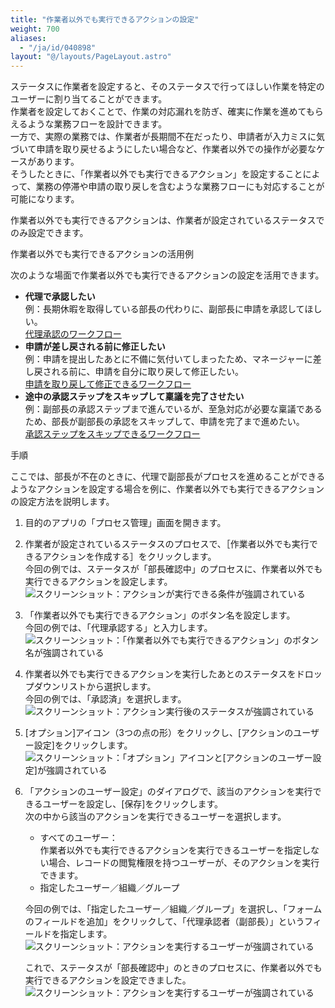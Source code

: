 ```yaml
---
title: "作業者以外でも実行できるアクションの設定"
weight: 700
aliases:
  - "/ja/id/040898"
layout: "@/layouts/PageLayout.astro"
---
```




ステータスに作業者を設定すると、そのステータスで行ってほしい作業を特定のユーザーに割り当てることができます。  
作業者を設定しておくことで、作業の対応漏れを防ぎ、確実に作業を進めてもらえるような業務フローを設計できます。  
一方で、実際の業務では、作業者が長期間不在だったり、申請者が入力ミスに気づいて申請を取り戻せるようにしたい場合など、作業者以外での操作が必要なケースがあります。  
そうしたときに、「作業者以外でも実行できるアクション」を設定することによって、業務の停滞や申請の取り戻しを含むような業務フローにも対応することが可能になります。

<Note>

作業者以外でも実行できるアクションは、作業者が設定されているステータスでのみ設定できます。

</Note>

<Heading id="process_set_non_assignee_actions_10">作業者以外でも実行できるアクションの活用例</Heading>

次のような場面で作業者以外でも実行できるアクションの設定を活用できます。

* **代理で承認したい**  
  例：長期休暇を取得している部長の代わりに、副部長に申請を承認してほしい。  
  [代理承認のワークフロー](/k/ja/id/040574.html#process_sample_flow_40)
* **申請が差し戻される前に修正したい**  
  例：申請を提出したあとに不備に気付いてしまったため、マネージャーに差し戻される前に、申請を自分に取り戻して修正したい。  
  [申請を取り戻して修正できるワークフロー](/k/ja/id/040574.html#process_sample_flow_50)
* **途中の承認ステップをスキップして稟議を完了させたい**  
  例：副部長の承認ステップまで進んでいるが、至急対応が必要な稟議であるため、部長が副部長の承認をスキップして、申請を完了まで進めたい。  
  [承認ステップをスキップできるワークフロー](/k/ja/id/040574.html#process_sample_flow_60)

<Heading id="process_set_non_assignee_actions_20">手順</Heading>

ここでは、部長が不在のときに、代理で副部長がプロセスを進めることができるようなアクションを設定する場合を例に、作業者以外でも実行できるアクションの設定方法を説明します。

1. 目的のアプリの「プロセス管理」画面を開きます。

1. 作業者が設定されているステータスのプロセスで、［作業者以外でも実行できるアクションを作成する］をクリックします。  
   今回の例では、ステータスが「部長確認中」のプロセスに、作業者以外でも実行できるアクションを設定します。  
   <Img src="/k/kintone/img-ja/set_non_assignee_actions_01.png" alt="スクリーンショット：アクションが実行できる条件が強調されている" />

1. 「作業者以外でも実行できるアクション」のボタン名を設定します。  
   今回の例では、「代理承認する」と入力します。  
   <Img src="/k/kintone/img-ja/set_non_assignee_actions_02.png" alt="スクリーンショット：「作業者以外でも実行できるアクション」のボタン名が強調されている" />

1. 作業者以外でも実行できるアクションを実行したあとのステータスをドロップダウンリストから選択します。  
   今回の例では、「承認済」を選択します。  
   <Img src="/k/kintone/img-ja/set_non_assignee_actions_03.png" alt="スクリーンショット：アクション実行後のステータスが強調されている" />

1. [オプション]アイコン（3つの点の形）をクリックし、[アクションのユーザー設定]をクリックします。  
   <Img src="/k/kintone/img-ja/set_non_assignee_actions_04.png" alt="スクリーンショット：「オプション」アイコンと[アクションのユーザー設定]が強調されている" />

1. 「アクションのユーザー設定」のダイアログで、該当のアクションを実行できるユーザーを設定し、[保存]をクリックします。  
   次の中から該当のアクションを実行できるユーザーを選択します。
   * すべてのユーザー：  
     作業者以外でも実行できるアクションを実行できるユーザーを指定しない場合、レコードの閲覧権限を持つユーザーが、そのアクションを実行できます。
   * 指定したユーザー／組織／グループ

   今回の例では、「指定したユーザー／組織／グループ」を選択し、「フォームのフィールドを追加」をクリックして、「代理承認者（副部長）」というフィールドを指定します。
   <Img src="/k/kintone/img-ja/set_non_assignee_actions_05.png" alt="スクリーンショット：アクションを実行するユーザーが強調されている" />

   これで、ステータスが「部長確認中」のときのプロセスに、作業者以外でも実行できるアクションを設定できました。  
   <Img src="/k/kintone/img-ja/set_non_assignee_actions_06.png" alt="スクリーンショット：アクションを実行するユーザーが強調されている" />
